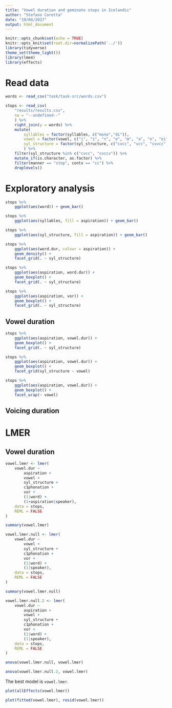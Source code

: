 ```yaml
---
title: "Vowel duration and geminate stops in Icelandic"
author: "Stefano Coretta"
date: "19/04/2017"
output: html_document
---
```


```r
knitr::opts_chunk$set(echo = TRUE)
knitr::opts_knit$set(root.dir=normalizePath('../'))
library(tidyverse)
theme_set(theme_light())
library(lme4)
library(effects)
```

# Read data

```r
words <- read_csv("task/task-src/words.csv")

stops <- read_csv(
    "results/results.csv",
    na = "--undefined--"
    ) %>%
    right_join(y = words) %>%
    mutate(
        syllables = factor(syllables, c("mono","di")),
        vowel = factor(vowel, c("i", "ɪ", "ʏ", "e", "œ", "a", "o", "ei", "ai", "ou")),
        syl_structure = factor(syl_structure, c("cvcc", "vcc", "cvvcc", "vvcc", "cvccv", "cvvccv"))
        ) %>%
    filter(syl_structure %in% c("cvcc", "cvccv")) %>%
    mutate_if(is.character, as.factor) %>%
    filter(manner == "stop", contx == "cc") %>%
    droplevels()
```

# Exploratory analysis

```r
stops %>%
    ggplot(aes(word)) + geom_bar()
```

```r
stops %>%
    ggplot(aes(syllables, fill = aspiration)) + geom_bar()
```

```r
stops %>%
    ggplot(aes(syl_structure, fill = aspiration)) + geom_bar()
```

```r
stops %>%
    ggplot(aes(word.dur, colour = aspiration)) +
    geom_density() +
    facet_grid(. ~ syl_structure)
```

```r
stops %>%
    ggplot(aes(aspiration, word.dur)) +
    geom_boxplot() +
    facet_grid(. ~ syl_structure)
```

```r
stops %>%
    ggplot(aes(aspiration, vor)) +
    geom_boxplot() +
    facet_grid(. ~ syl_structure)
```

## Vowel duration

```r
stops %>%
    ggplot(aes(aspiration, vowel.dur)) +
    geom_boxplot() +
    facet_grid(. ~ syl_structure)
```

```r
stops %>%
    ggplot(aes(aspiration, vowel.dur)) +
    geom_boxplot() +
    facet_grid(syl_structure ~ vowel)
```

```r
stops %>%
    ggplot(aes(aspiration, vowel.dur)) +
    geom_boxplot() +
    facet_wrap(~ vowel)
```

## Voicing duration



# LMER

## Vowel duration

```r
vowel.lmer <- lmer(
    vowel.dur ~
        aspiration +
        vowel +
        syl_structure +
        c1phonation +
        vor +
        (1|word) +
        (1+aspiration|speaker),
    data = stops,
    REML = FALSE
)

summary(vowel.lmer)

vowel.lmer.null <- lmer(
    vowel.dur ~
        vowel +
        syl_structure +
        c1phonation +
        vor +
        (1|word) +
        (1|speaker),
    data = stops,
    REML = FALSE
)

summary(vowel.lmer.null)

vowel.lmer.null.2 <- lmer(
    vowel.dur ~
        aspiration +
        vowel +
        syl_structure +
        c1phonation +
        vor +
        (1|word) +
        (1|speaker),
    data = stops,
    REML = FALSE
)
```

```r
anova(vowel.lmer.null, vowel.lmer)

anova(vowel.lmer.null.2, vowel.lmer)
```

The best model is `vowel.lmer`.

```r
plot(allEffects(vowel.lmer))
```

```r
plot(fitted(vowel.lmer), resid(vowel.lmer))
```

